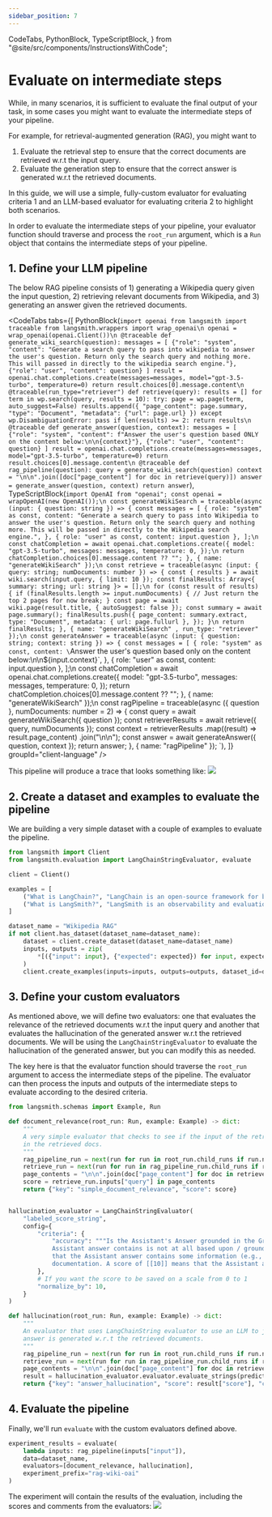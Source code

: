```yaml
---
sidebar_position: 7
---
```


  CodeTabs,
  PythonBlock,
  TypeScriptBlock,
} from "@site/src/components/InstructionsWithCode";

# Evaluate on intermediate steps

While, in many scenarios, it is sufficient to evaluate the final output of your task, in some cases you might want to evaluate the intermediate steps of your pipeline.

For example, for retrieval-augmented generation (RAG), you might want to

1. Evaluate the retrieval step to ensure that the correct documents are retrieved w.r.t the input query.
2. Evaluate the generation step to ensure that the correct answer is generated w.r.t the retrieved documents.

In this guide, we will use a simple, fully-custom evaluator for evaluating criteria 1 and an LLM-based evaluator for evaluating criteria 2 to highlight both scenarios.

In order to evaluate the intermediate steps of your pipeline, your evaluator function should traverse and process the `root_run` argument, which is a `Run` object that contains the intermediate steps of your pipeline.

## 1. Define your LLM pipeline

The below RAG pipeline consists of 1) generating a Wikipedia query given the input question, 2) retrieving relevant documents from Wikipedia, and 3) generating an answer given the retrieved documents.

<CodeTabs
  tabs={[
    PythonBlock(`import openai
from langsmith import traceable
from langsmith.wrappers import wrap_openai\n
openai = wrap_openai(openai.Client())\n
@traceable
def generate_wiki_search(question):
    messages = [
        {"role": "system", "content": "Generate a search query to pass into wikipedia to answer the user's question. Return only the search query and nothing more. This will passed in directly to the wikipedia search engine."},
        {"role": "user", "content": question}
    ]
    result = openai.chat.completions.create(messages=messages, model="gpt-3.5-turbo", temperature=0)
    return result.choices[0].message.content\n
@traceable(run_type="retriever")
def retrieve(query):
    results = []
    for term in wp.search(query, results = 10):
        try:
            page = wp.page(term, auto_suggest=False)
            results.append({
                "page_content": page.summary,
                "type": "Document",
                "metadata": {"url": page.url}
            })
        except wp.DisambiguationError:
            pass
        if len(results) >= 2:
            return results\n
@traceable
def generate_answer(question, context):
    messages = [
        {"role": "system", "content": f"Answer the user's question based ONLY on the content below:\n\n{context}"},
        {"role": "user", "content": question}
    ]
    result = openai.chat.completions.create(messages=messages, model="gpt-3.5-turbo", temperature=0)
    return result.choices[0].message.content\n
@traceable
def rag_pipeline(question):
    query = generate_wiki_search(question)
    context = "\n\n".join([doc["page_content"] for doc in retrieve(query)])
    answer = generate_answer(question, context)
    return answer`),
    TypeScriptBlock(`import OpenAI from "openai";
const openai = wrapOpenAI(new OpenAI());\n
const generateWikiSearch = traceable(async (input: { question: string }) => {
  const messages = [
    {
      role: "system" as const,
      content:
        "Generate a search query to pass into Wikipedia to answer the user's question. Return only the search query and nothing more. This will be passed in directly to the Wikipedia search engine.",
    },
    { role: "user" as const, content: input.question },
  ];\n
  const chatCompletion = await openai.chat.completions.create({
    model: "gpt-3.5-turbo",
    messages: messages,
    temperature: 0,
  });\n
  return chatCompletion.choices[0].message.content ?? "";
}, { name: "generateWikiSearch" });\n
const retrieve = traceable(async (input: { query: string; numDocuments: number }) => {
  const { results } = await wiki.search(input.query, { limit: 10 });
  const finalResults: Array<{ summary: string; url: string }> = [];\n
  for (const result of results) {
    if (finalResults.length >= input.numDocuments) {
      // Just return the top 2 pages for now
      break;
    }
    const page = await wiki.page(result.title, { autoSuggest: false });
    const summary = await page.summary();
    finalResults.push({
      page_content: summary.extract,
      type: "Document",
      metadata: { url: page.fullurl },
    });
  }\n
  return finalResults;
}, { name: "generateWikiSearch" , run_type: "retriever" });\n
const generateAnswer = traceable(async (input: { question: string; context: string }) => {
  const messages = [
    {
      role: "system" as const,
      content: \`Answer the user's question based only on the content below:\\n\\n\${input.context}\`,
    },
    { role: "user" as const, content: input.question },
];\n
const chatCompletion = await openai.chat.completions.create({
    model: "gpt-3.5-turbo",
    messages: messages,
    temperature: 0,
});
return chatCompletion.choices[0].message.content ?? "";
}, { name: "generateWikiSearch" });\n
const ragPipeline = traceable(async ({ question }, numDocuments: number = 2) => {
    const query = await generateWikiSearch({ question });
    const retrieverResults = await retrieve({ query, numDocuments });
    const context = retrieverResults
        .map((result) => result.page_content)
        .join("\\n\\n");
    const answer = await generateAnswer({ question, context });
    return answer;
}, { name: "ragPipeline" });
`),
  ]}
  groupId="client-language"
/>

This pipeline will produce a trace that looks something like:
![](../static/evaluation_intermediate_trace.png)

## 2. Create a dataset and examples to evaluate the pipeline

We are building a very simple dataset with a couple of examples to evaluate the pipeline.

```python
from langsmith import Client
from langsmith.evaluation import LangChainStringEvaluator, evaluate

client = Client()

examples = [
    ("What is LangChain?", "LangChain is an open-source framework for building applications using large language models."),
    ("What is LangSmith?", "LangSmith is an observability and evaluation tool for LLM products, built by LangChain Inc.")
]

dataset_name = "Wikipedia RAG"
if not client.has_dataset(dataset_name=dataset_name):
    dataset = client.create_dataset(dataset_name=dataset_name)
    inputs, outputs = zip(
        *[({"input": input}, {"expected": expected}) for input, expected in examples]
    )
    client.create_examples(inputs=inputs, outputs=outputs, dataset_id=dataset.id)
```

## 3. Define your custom evaluators

As mentioned above, we will define two evaluators: one that evaluates the relevance of the retrieved documents w.r.t the input query and another that evaluates the hallucination of the generated answer w.r.t the retrieved documents.
We will be using the `LangChainStringEvaluator` to evaluate the hallucination of the generated answer, but you can modify this as needed.

The key here is that the evaluator function should traverse the `root_run` argument to access the intermediate steps of the pipeline. The evaluator can then process the inputs and outputs of the intermediate steps to evaluate according to the desired criteria.

```python
from langsmith.schemas import Example, Run

def document_relevance(root_run: Run, example: Example) -> dict:
    """
    A very simple evaluator that checks to see if the input of the retrieval step exists
    in the retrieved docs.
    """
    rag_pipeline_run = next(run for run in root_run.child_runs if run.name == "rag_pipeline")
    retrieve_run = next(run for run in rag_pipeline_run.child_runs if run.name == "retrieve")
    page_contents = "\n\n".join(doc["page_content"] for doc in retrieve_run.outputs["output"])
    score = retrieve_run.inputs["query"] in page_contents
    return {"key": "simple_document_relevance", "score": score}


hallucination_evaluator = LangChainStringEvaluator(
    "labeled_score_string",
    config={
        "criteria": {
            "accuracy": """Is the Assistant's Answer grounded in the Ground Truth documentation? A score of [[0]] means that the
            Assistant answer contains is not at all based upon / grounded in the Ground Truth documentation. A score of [[5]] means
            that the Assistant answer contains some information (e.g., a hallucination) that is not captured in the Ground Truth
            documentation. A score of [[10]] means that the Assistant answer is fully based upon the in the Ground Truth documentation."""
        },
        # If you want the score to be saved on a scale from 0 to 1
        "normalize_by": 10,
    }
)

def hallucination(root_run: Run, example: Example) -> dict:
    """
    An evaluator that uses LangChainString evaluator to use an LLM to judge whether or not the correct
    answer is generated w.r.t the retrieved documents.
    """
    rag_pipeline_run = next(run for run in root_run.child_runs if run.name == "rag_pipeline")
    retrieve_run = next(run for run in rag_pipeline_run.child_runs if run.name == "retrieve")
    page_contents = "\n\n".join(doc["page_content"] for doc in retrieve_run.outputs["output"])
    result = hallucination_evaluator.evaluator.evaluate_strings(prediction=rag_pipeline_run.outputs["output"], reference=page_contents, input=rag_pipeline_run.inputs["question"])
    return {"key": "answer_hallucination", "score": result["score"], "comment": result["reasoning"]}
```

## 4. Evaluate the pipeline

Finally, we'll run `evaluate` with the custom evaluators defined above.

```python
experiment_results = evaluate(
    lambda inputs: rag_pipeline(inputs["input"]),
    data=dataset_name,
    evaluators=[document_relevance, hallucination],
    experiment_prefix="rag-wiki-oai"
)
```

The experiment will contain the results of the evaluation, including the scores and comments from the evaluators:
![](../static/evaluation_intermediate_experiment.png)

